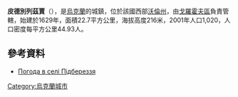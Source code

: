 {{coord|50|32|30|N|24|37|7|E|scale:30000|display=title}}

'''皮德別列茲賈'''（{{lang-uk|Підбереззя}}），是[[烏克蘭|烏克蘭]]的城鎮，位於該國西部[[沃倫州|沃倫州]]，由[[戈羅霍夫區|戈羅霍夫區]]負責管轄，始建於1629年，面積22.7平方公里，海拔高度216米，2001年人口1,020，人口密度每平方公里44.93人。

==參考資料==
* [http://weather.in.ua/ua/volynskaja/20465 Погода в селі Підбереззя] {{Wayback|url=http://weather.in.ua/ua/volynskaja/20465 |date=20111219092744 }}

{{Ukraine-geo-stub}}
[[Category:烏克蘭城市|Category:烏克蘭城市]]